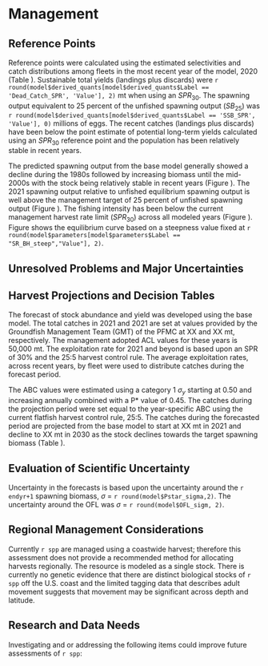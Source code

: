 # Management 

## Reference Points

Reference points were calculated using the estimated selectivities and catch distributions among fleets in the most recent year of the model, 2020 (Table \ref{tab:referenceES}). Sustainable total yields (landings plus discards) were `r round(model$derived_quants[model$derived_quants$Label == 'Dead_Catch_SPR', 'Value'], 2)` mt when using an $SPR_{30}$. The spawning output equivalent to 25 percent of the unfished spawning output ($SB_{25}$) was `r round(model$derived_quants[model$derived_quants$Label == 'SSB_SPR', 'Value'], 0)` millions of eggs. The recent catches (landings plus discards) have been below the point estimate of potential long-term yields calculated using an $SPR_{30}$ reference point and the population has been relatively stable in recent years.

The predicted spawning output from the base model generally showed a decline during the 1980s followed by increasing biomass until the mid-2000s with the stock being relatively stable in recent years (Figure \ref{fig:ssb}). The 2021 spawning output relative to unfished equilibrium spawning output is well above the management target of 25 percent of unfished spawning output (Figure \ref{fig:depl}). The fishing intensity has been below the current management harvest rate limit ($SPR_{30}$) across all modeled years (Figure \ref{fig:1-spr}).  Figure \ref{fig:yield} shows the equilibrium curve based on a steepness value fixed at `r round(model$parameters[model$parameters$Label == "SR_BH_steep","Value"], 2)`.

## Unresolved Problems and Major Uncertainties


## Harvest Projections and Decision Tables

The forecast of stock abundance and yield was developed using the base model. The total catches in 2021 and 2021 are set at values provided by the Groundfish Management Team (GMT) of the PFMC at XX and XX mt, respectively. The management adopted ACL values for these years is 50,000 mt. The exploitation rate for 2021 and beyond is based upon an SPR of 30% and the 25:5 harvest control rule. The average exploitation rates, across recent years, by fleet were used to distribute catches during the forecast period. 

The ABC values were estimated using a category 1 $\sigma_y$ starting at 0.50 and increasing annually combined with a P* value of 0.45. The catches during the projection period were set equal to the year-specific ABC using the current flatfish harvest control rule, 25:5. The catches during the forecasted period are projected from the base model to start at XX mt in 2021 and decline to XX mt in 2030 as the stock declines towards the target spawning biomass (Table \ref{tab:project}). 


## Evaluation of Scientific Uncertainty

Uncertainty in the forecasts is based upon the uncertainty around the `r endyr+1` spawning biomass, $\sigma$ = `r round(model$Pstar_sigma,2)`. The uncertainty around the OFL was $\sigma$ = `r round(model$OFL_sigm, 2)`.

## Regional Management Considerations

Currently `r spp` are managed using a coastwide harvest; therefore this assessment does not provide a recommended method for allocating harvests regionally. The resource is modeled as a single stock. There is currently no genetic evidence that there are distinct biological stocks of `r spp` off the U.S. coast and the limited tagging data that describes adult movement suggests that movement may be significant across depth and latitude.


## Research and Data Needs

Investigating and or addressing the following items could improve future assessments of `r spp`: 

\begin{itemize}

\item Patterns with depth:  There are patterns of length and sex ratios with depth which may indicate that the stock is more complex than currently modeled.  Further research into the causes of these patterns as well as differences between seasons would help with understanding the stock characteristics such that a more realistic model could be built.  This may also provide further insight into migration and help determine if there are localized populations.

\item Stock boundaries: A common question in stock assessments is whether or not the entire stock is being accounted for. `r spp` live deeper than the range of the fisheries and surveys.  The assessment model attempts to account for out of area biomass through catchability coefficients and selectivity curves, but that portion of the stock is unknown and can only be guessed at.  Research into abundance in deep areas would be useful to verify that the assessment adequately predicts the entire spawning stock of `r spp`.

\item California Sampling for Ages: Since 1990, nearly 60 percent of fish aged have been landed at the Crescent City port with some years all aged fish being landed here. In contrast, the majority of `r spp` are landed at the Eureka port (approximately 67 percent over the last 10 years). Ensuring that sampling is spread across California ports and otoliths selected for ageing are spread across ports proportional to area removals may provide additional insights to area specific population attributes.

\end{itemize}